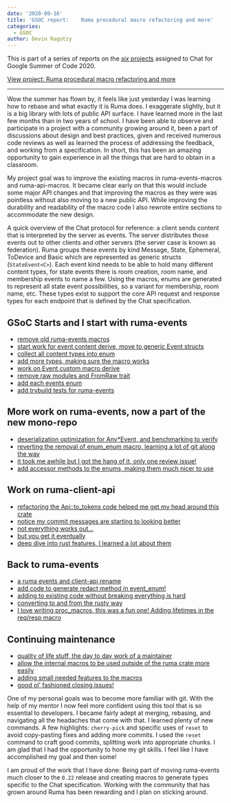 ```yaml
---
date: '2020-09-16'
title: 'GSOC report: 	Ruma procedural macro refactoring and more'
categories:
  - GSOC
author: Devin Ragotzy
---
```


This is part of a series of reports on the [*six* projects](https://summerofcode.withgoogle.com/organizations/6060943798173696) assigned to Chat for Google Summer of Code 2020.

[View project: 	Ruma procedural macro refactoring and more](https://summerofcode.withgoogle.com/organizations/6060943798173696/#4756651216732160)

----

Wow the summer has flown by, it feels like just yesterday I was learning how to rebase and what exactly it is Ruma does. I exaggerate slightly, but it is a big library with lots of public API surface. I have learned more in the last few months than in two years of school. I have been able to observe and participate in a project with a community growing around it, been a part of discussions about design and best practices, given and received numerous code reviews as well as learned the process of addressing the feedback, and working from a specification. In short, this has been an amazing opportunity to gain experience in all the things that are hard to obtain in a classroom.

My project goal was to improve the existing macros in ruma-events-macros and ruma-api-macros. It became clear early on that this would include some major API changes and that improving the macros as they were was pointless without also moving to a new public API. While improving the durability and readability of the macro code I also rewrote entire sections to accommodate the new design.

A quick overview of the Chat protocol for reference: a client sends content that is interpreted by the server as events. The server distributes those events out to other clients and other servers (the server case is known as federation). Ruma groups these events by kind Message, State, Ephemeral, ToDevice and Basic which are represented as generic structs (`StateEvent<C>`). Each event kind needs to be able to hold many different content types, for state events there is room creation, room name, and membership events to name a
few. Using the macros, enums are generated to represent all state event possibilities, so a variant for membership, room name, etc. These types exist to support the core API request and response types for each endpoint that is defined by the Chat specification.
## GSoC Starts and I start with ruma-events
- [remove old ruma-events macros](https://github.com/ruma/ruma-events/pull/85)
- [start work for event content derive, move to generic Event structs](https://github.com/ruma/ruma-events/pull/86)
- [collect all content types into enum](https://github.com/ruma/ruma-events/pull/101)
- [add more types, making sure the macro works](https://github.com/ruma/ruma-events/pull/107)
- [work on Event custom macro derive](https://github.com/ruma/ruma-events/pull/108)
- [remove raw modules and FromRaw trait](https://github.com/ruma/ruma-events/pull/111)
- [add each events enum](https://github.com/ruma/ruma-events/pull/119)
- [add trybuild tests for ruma-events](https://github.com/ruma/ruma-events/pull/122)
## More work on ruma-events, now a part of the new mono-repo
- [deserialization optimization for Any*Event, and benchmarking to verify](https://github.com/ruma/ruma/pull/52)
- [reverting the removal of enum_enum macro, learning a lot of git along the way](https://github.com/ruma/ruma/pull/68)
- [it took me awhile but I got the hang of it, only one review issue!](https://github.com/ruma/ruma/pull/69)
- [add accessor methods to the enums, making them much nicer to use](https://github.com/ruma/ruma/pull/97)
## Work on ruma-client-api
- [refactoring the Api::to_tokens code helped me get my head around this crate](https://github.com/ruma/ruma/pull/104)
- [notice my commit messages are starting to looking better](https://github.com/ruma/ruma/pull/105)
- [not everything works out...](https://github.com/ruma/ruma/pull/108)
- [but you get it eventually](https://github.com/ruma/ruma/pull/109)
- [deep dive into rust features, I learned a lot about them](https://github.com/ruma/ruma/pull/111)
## Back to ruma-events
- [a ruma events and client-api rename](https://github.com/ruma/ruma/pull/130)
- [add code to generate redact method in event_enum!](https://github.com/ruma/ruma/pull/138)
- [adding to existing code without breaking everything is hard](https://github.com/ruma/ruma/pull/139)
- [converting to and from the rusty way](https://github.com/ruma/ruma/pull/155)
- [I love writing proc_macros, this was a fun one! Adding lifetimes in the req/resp macro](https://github.com/ruma/ruma/pull/179)
## Continuing maintenance
- [quality of life stuff, the day to day work of a maintainer](https://github.com/ruma/ruma/pull/190)
- [allow the internal macros to be used outside of the ruma crate more easily](https://github.com/ruma/ruma/pull/201)
- [adding small needed features to the macros](https://github.com/ruma/ruma/pull/213)
- [good ol' fashioned closing issues!](https://github.com/ruma/ruma/pull/234)

One of my personal goals was to become more familiar with git. With the help of my mentor I now feel more confident using this tool that is so essential to developers. I became fairly adept at merging, rebasing, and navigating all the headaches that come with that. I learned plenty of new commands. A few highlights: `cherry-pick` and specific uses of `reset` to avoid copy-pasting fixes and adding more commits. I used the `reset` command to craft good commits, splitting work into appropriate chunks. I am glad that I had the opportunity to hone my git skills. I feel like I have accomplished my goal and then some!

I am proud of the work that I have done: Being part of moving ruma-events much closer to the `0.22` release and creating macros to generate types specific to the Chat specification. Working with the community that has grown around Ruma has been rewarding and I plan on sticking around.